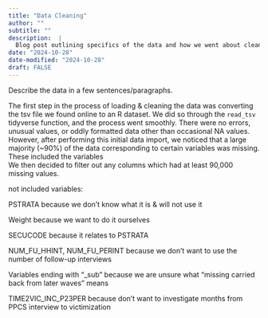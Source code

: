 ```yaml
---
title: "Data Cleaning"
author: ""
subtitle: ""
description:  |
  Blog post outlining specifics of the data and how we went about cleaning it.
date: "2024-10-28"
date-modified: "2024-10-28"
draft: FALSE
---
```


Describe the data in a few sentences/paragraphs.

The first step in the process of loading & cleaning the data was converting the tsv file we found online to an R dataset. We did so through the `read_tsv` tidyverse function, and the process went smoothly. There were no errors, unusual values, or oddly formatted data other than occasional NA values. However, after performing this initial data import, we noticed that a large majority (~90%) of the data corresponding to certain variables was missing. These included the variables  
We then decided to filter out any columns which had at least 90,000 missing values. 

not included variables:

PSTRATA because we don't know what it is & will not use it

Weight because we want to do it ourselves

SECUCODE because it relates to PSTRATA

NUM_FU_HHINT, NUM_FU_PERINT because we don't want to use the number of follow-up interviews

Variables ending with "_sub" because we are unsure what "missing  carried back from later waves " means

TIME2VIC_INC_P23PER because don't want to investigate months from PPCS interview to victimization

